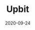---
title: Upbit
tag: Exchange
status: publish
date: 2020-09-24
slug: A short description for this item
website: https://upbit.com/exchange?code=CRIX.UPBIT.BTC-IOTX
twitter:
logo: /img/Upbit.png
featured_img: https://wp.gcap1.iotex.io/wp-content/uploads/2020/09/upbit.png
telegram:
---